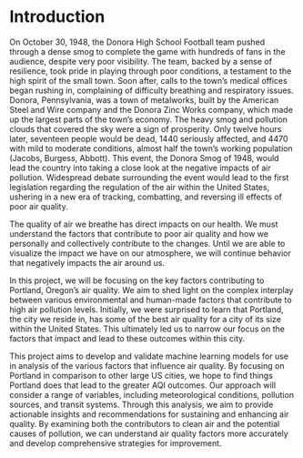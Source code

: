 # Introduction

On October 30, 1948, the Donora High School Football team pushed through a dense smog to complete the game with hundreds of fans in the audience, despite very poor visibility. The team, backed by a sense of resilience, took pride in playing through poor conditions, a testament to the high spirit of the small town. Soon after, calls to the town’s medical offices began rushing in, complaining of difficulty breathing and respiratory issues. Donora, Pennsylvania, was a town of metalworks, built by the American Steel and Wire company and the Donora Zinc Works company, which made up the largest parts of the town’s economy. The heavy smog and pollution clouds that covered the sky were a sign of prosperity. Only twelve hours later, seventeen people would be dead, 1440 seriously affected, and 4470 with mild to moderate conditions, almost half the town’s working population (Jacobs, Burgess, Abbott). This event, the Donora Smog of 1948, would lead the country into taking a close look at the negative impacts of air pollution. Widespread debate surrounding the event would lead to the first legislation regarding the regulation of the air within the United States, ushering in a new era of tracking, combatting, and reversing ill effects of poor air quality. 

The quality of air we breathe has direct impacts on our health. We must understand the factors that contribute to poor air quality and how we personally and collectively contribute to the changes. Until we are able to visualize the impact we have on our atmosphere, we will continue behavior that negatively impacts the air around us. 

In this project, we will be focusing on the key factors contributing to Portland, Oregon’s air quality. We aim to shed light on the complex interplay between various environmental and human-made factors that contribute to high air pollution levels. Initially, we were surprised to learn that Portland, the city we reside in, has some of the best air quality for a city of its size within the United States. This ultimately led us to narrow our focus on the factors that impact and lead to these outcomes within this city. 

This project aims to develop and validate machine learning models for use in analysis of the various factors that influence air quality. 
By focusing on Portland in comparison to other large US cities, we hope to find things Portland does that lead to the greater AQI outcomes. 
Our approach will consider a range of variables, including meteorological conditions, pollution sources, and transit systems. 
Through this analysis, we aim to provide actionable insights and recommendations for sustaining and enhancing air quality. 
By examining both the contributors to clean air and the potential causes of pollution, we can understand air quality factors more accurately and develop comprehensive strategies for improvement.